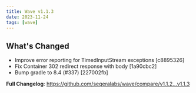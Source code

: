 ```yaml
---
title: Wave v1.1.3
date: 2023-11-24
tags: [wave]
---
```


## What's Changed
- Improve error reporting for TimedInputStream exceptions [c8895326]
- Fix Container 302 redirect response with body [1a90cbc2]
- Bump gradle to 8.4 (#337) [227002fb]


**Full Changelog**: https://github.com/seqeralabs/wave/compare/v1.1.2...v1.1.3
